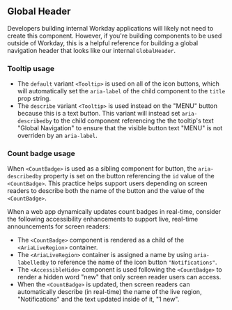 

<Meta title="Guides/Accessibility/Examples/Page Header" />

## Global Header

Developers building internal Workday applications will likely not need to create this component.
However, if you're building components to be used outside of Workday, this is a helpful reference
for building a global navigation header that looks like our internal `GlobalHeader`.

### Tooltip usage

- The `default` variant `<Tooltip>` is used on all of the icon buttons, which will automatically set
  the `aria-label` of the child component to the `title` prop string.
- The `describe` variant `<Tooltip>` is used instead on the "MENU" button because this is a text
  button. This variant will instead set `aria-describedby` to the child component referencing the
  the tooltip's text "Global Navigation" to ensure that the visible button text "MENU" is not
  overriden by an `aria-label`.

### Count badge usage

When `<CountBadge>` is used as a sibling component for button, the `aria-describedby` property is
set on the button referencing the `id` value of the `<CountBadge>`. This practice helps support
users depending on screen readers to describe both the name of the button and the value of the
`<CountBadge>`.

When a web app dynamically updates count badges in real-time, consider the following accessibility
enhancements to support live, real-time announcements for screen readers:

- The `<CountBadge>` component is rendered as a child of the `<AriaLiveRegion>` container.
- The `<AriaLiveRegion>` container is assigned a name by using `aria-labelledby` to reference the
  name of the icon button `"Notifications"`.
- The `<AccessibleHide>` component is used following the `<CountBadge>` to render a hidden word
  "new" that only screen reader users can access.
- When the `<CountBadge>` is updated, then screen readers can automatically describe (in real-time)
  the name of the live region, "Notifications" and the text updated inside of it, "1 new".

<ExampleCodeBlock code={GlobalHeaderBasic} />
